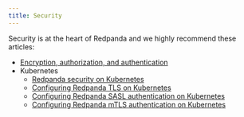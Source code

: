 ```yaml
---
title: Security
---
```


<head>
    <meta name="title" content="Security | Redpanda Docs"/>
    <meta name="description" content="Security index page."/>
    <link rel="canonical" href="https://docs.redpanda.com/docs/manage/security/" />
</head>

Security is at the heart of Redpanda and we highly recommend these articles: 

- [Encryption, authorization, and authentication](./acls)
- Kubernetes
    - [Redpanda security on Kubernetes](./kubernetes-security)
    - [Configuring Redpanda TLS on Kubernetes](./tls-kubernetes)
    - [Configuring Redpanda SASL authentication on Kubernetes](./kubernetes-sasl)
    - [Configuring Redpanda mTLS authentication on Kubernetes](./kubernetes-mtls)